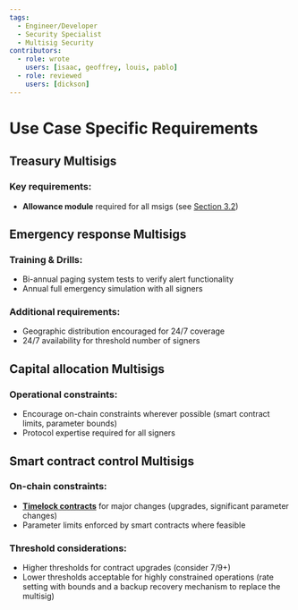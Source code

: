 ```yaml
---
tags:
  - Engineer/Developer
  - Security Specialist
  - Multisig Security
contributors:
  - role: wrote
    users: [isaac, geoffrey, louis, pablo]
  - role: reviewed
    users: [dickson]
---
```



<TagProvider>
<TagFilter />

# Use Case Specific Requirements

<TagList tags={frontmatter.tags} />
<AttributionList contributors={frontmatter.contributors} />

## Treasury Multisigs

### Key requirements:
- **Allowance module** required for all msigs (see [Section 3.2](/multisig-for-protocols/setup-and-configuration#modules--guards))

## Emergency response Multisigs

### Training & Drills:
- Bi-annual paging system tests to verify alert functionality
- Annual full emergency simulation with all signers

### Additional requirements:
- Geographic distribution encouraged for 24/7 coverage
- 24/7 availability for threshold number of signers

## Capital allocation Multisigs

### Operational constraints:
- Encourage on-chain constraints wherever possible (smart contract limits, parameter bounds)
- Protocol expertise required for all signers

## Smart contract control Multisigs

### On-chain constraints:
- [**Timelock contracts**](/multisig-for-protocols/timelock-configuration) for major changes (upgrades, significant parameter changes)
- Parameter limits enforced by smart contracts where feasible

### Threshold considerations:
- Higher thresholds for contract upgrades (consider 7/9+)
- Lower thresholds acceptable for highly constrained operations (rate setting with bounds and a backup recovery mechanism to replace the multisig)

</TagProvider>
<ContributeFooter />